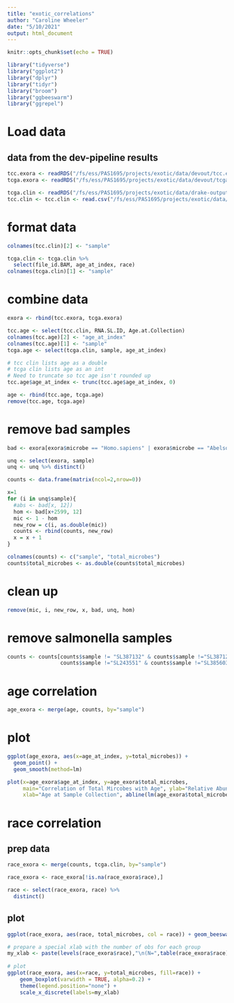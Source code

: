 ```yaml
---
title: "exotic_correlations"
author: "Caroline Wheeler"
date: "5/10/2021"
output: html_document
---
```


```r
knitr::opts_chunk$set(echo = TRUE)

library("tidyverse")
library("ggplot2")
library("dplyr")
library("tidyr")
library("broom")
library("ggbeeswarm")
library("ggrepel")
```

# Load data
## data from the dev-pipeline results
```r
tcc.exora <- readRDS("/fs/ess/PAS1695/projects/exotic/data/devout/tcc.exora.taxonomy.RDS")
tcga.exora <- readRDS("/fs/ess/PAS1695/projects/exotic/data/devout/tcga.exora.taxonomy.RDS")

tcga.clin <- readRDS("/fs/ess/PAS1695/projects/exotic/data/drake-output/2021-03-25/tcga.clin.tum.RDS")
tcc.clin <- tcc.clin <- read.csv("/fs/ess/PAS1695/projects/exotic/data/2020-02-19_clinical_aggregated.csv")
```

# format data
```r
colnames(tcc.clin)[2] <- "sample"

tcga.clin <- tcga.clin %>%
  select(file_id.BAM, age_at_index, race)
colnames(tcga.clin)[1] <- "sample"
```


# combine data
```r
exora <- rbind(tcc.exora, tcga.exora)

tcc.age <- select(tcc.clin, RNA.SL.ID, Age.at.Collection)
colnames(tcc.age)[2] <- "age_at_index"
colnames(tcc.age)[1] <- "sample"
tcga.age <- select(tcga.clin, sample, age_at_index)

# tcc clin lists age as a double
# tcga clin lists age as an int
# Need to truncate so tcc age isn't rounded up
tcc.age$age_at_index <- trunc(tcc.age$age_at_index, 0)

age <- rbind(tcc.age, tcga.age)
remove(tcc.age, tcga.age)
```

# remove bad samples
```r
bad <- exora[exora$microbe == "Homo.sapiens" | exora$microbe == "Abelson.murine.leukemia.virus",]

unq <- select(exora, sample)
unq <- unq %>% distinct()

counts <- data.frame(matrix(ncol=2,nrow=0))

x=1
for (i in unq$sample){
  #abs <- bad[x, 12])
  hom <- bad[x+2599, 12]
  mic <- 1 - hom
  new_row = c(i, as.double(mic))
  counts <- rbind(counts, new_row)
  x = x + 1
}

colnames(counts) <- c("sample", "total_microbes")
counts$total_microbes <- as.double(counts$total_microbes)
```

# clean up
```r
remove(mic, i, new_row, x, bad, unq, hom)
``` 

# remove salmonella samples
```r
counts <- counts[counts$sample != "SL387132" & counts$sample !="SL387124" & 
                 counts$sample !="SL243551" & counts$sample !="SL385603",]
```

# age correlation
```r
age_exora <- merge(age, counts, by="sample") 
```

# plot 
```r
ggplot(age_exora, aes(x=age_at_index, y=total_microbes)) +
  geom_point() +
  geom_smooth(method=lm)

plot(x=age_exora$age_at_index, y=age_exora$total_microbes,
     main="Correlation of Total Mircobes with Age", ylab="Relative Abundance of Microbes",
     xlab="Age at Sample Collection", abline(lm(age_exora$total_microbes ~ age_exora$age_at_index, data = age_exora), col = "blue"))
```

# race correlation
## prep data
```r
race_exora <- merge(counts, tcga.clin, by="sample")

race_exora <- race_exora[!is.na(race_exora$race),]

race <- select(race_exora, race) %>%
  distinct()


```

## plot
```r
ggplot(race_exora, aes(race, total_microbes, col = race)) + geom_beeswarm(groupOnX = FALSE)

# prepare a special xlab with the number of obs for each group
my_xlab <- paste(levels(race_exora$race),"\n(N=",table(race_exora$race),")",sep="")
 
# plot
ggplot(race_exora, aes(x=race, y=total_microbes, fill=race)) +
    geom_boxplot(varwidth = TRUE, alpha=0.2) +
    theme(legend.position="none") +
    scale_x_discrete(labels=my_xlab)
```
